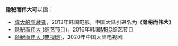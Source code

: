 '''隐秘而伟大'''可以指：
* [[偉大的隱藏者|偉大的隱藏者]]，2013年韩国电影，中国大陆引进名为'''《隐秘而伟大》'''
* [[隐秘而伟大_(综艺节目)|隐秘而伟大 (综艺节目)]]，2016年韩国[[文化廣播公司|MBC]]综艺节目
* [[隐秘而伟大_(电视剧)|隐秘而伟大 (电视剧)]]，2020年中国大陆电视剧
{{消歧義|cat=五字作品消歧義}}